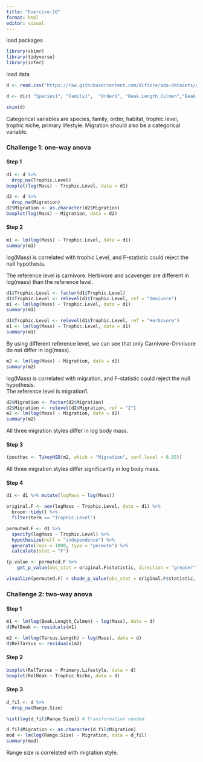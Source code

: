 ```yaml
---
title: "Exercise-10"
format: html
editor: visual
---
```


load packages

```r
library(skimr)
library(tidyverse)
library(infer)
```

load data

```r
d <- read.csv("https://raw.githubusercontent.com/difiore/ada-datasets/refs/heads/main/AVONETdataset1.csv")

d <- d[c( "Species1", "Family1",  "Order1", "Beak.Length_Culmen","Beak.Width",  "Beak.Depth", "Tarsus.Length", "Wing.Length","Tail.Length", "Mass", "Habitat", "Migration", "Trophic.Level", "Trophic.Niche",  "Primary.Lifestyle", "Min.Latitude", "Max.Latitude",  "Centroid.Latitude", "Centroid.Longitude", "Range.Size")]

skim(d)
```

Categorical variables are species, family, order, habitat, trophic level, trophic niche, primary lifestyle. Migration should also be a categorical variable.

### Challenge 1: one-way anova

#### Step 1

```r
d1 <- d %>%
  drop_na(Trophic.Level)
boxplot(log(Mass) ~ Trophic.Level, data = d1)

d2 <- d %>%
  drop_na(Migration)
d2$Migration <- as.character(d2$Migration)
boxplot(log(Mass) ~ Migration, data = d2)
```

#### Step 2

```r
m1 <- lm(log(Mass) ~ Trophic.Level, data = d1)
summary(m1)
```

log(Mass) is correlated with trophic Level, and F-statistic could reject the null hypothesis. <br>

The reference level is carnivore. Herbivore and scavenger are different in log(mass) than the reference level.

```r
d1$Trophic.Level <- factor(d1$Trophic.Level)
d1$Trophic.Level <- relevel(d1$Trophic.Level, ref = "Omnivore")
m1 <- lm(log(Mass) ~ Trophic.Level, data = d1)
summary(m1)

d1$Trophic.Level <- relevel(d1$Trophic.Level, ref = "Herbivore")
m1 <- lm(log(Mass) ~ Trophic.Level, data = d1)
summary(m1)
```

By using different reference level, we can see that only Carnivore-Omnivore do not differ in log(mass).

```r
m2 <- lm(log(Mass) ~ Migration, data = d2)
summary(m2)
```

log(Mass) is correlated with migration, and F-statistic could reject the null hypothesis. <br> The reference level is migration1.

```r
d2$Migration <- factor(d2$Migration)
d2$Migration <- relevel(d2$Migration, ref = "2")
m2 <- lm(log(Mass) ~ Migration, data = d2)
summary(m2)
```

All three migration styles differ in log body mass.

#### Step 3

```r
(posthoc <- TukeyHSD(m2, which = "Migration", conf.level = 0.95))
```

All three migration styles differ significantly in log body mass.

#### Step 4

```r
d1 <- d1 %>% mutate(logMass = log(Mass))

original.F <- aov(logMass ~ Trophic.Level, data = d1) %>%
  broom::tidy() %>%
  filter(term == "Trophic.Level")

permuted.F <- d1 %>%
  specify(logMass ~ Trophic.Level) %>%
  hypothesize(null = "independence") %>%
  generate(reps = 1000, type = "permute") %>%
  calculate(stat = "F")

(p.value <- permuted.F %>%
    get_p_value(obs_stat = original.F$statistic, direction = "greater"))

visualize(permuted.F) + shade_p_value(obs_stat = original.F$statistic, direction = "greater")
```

### Challenge 2: two-way anova

#### Step 1

```r
m1 <- lm(log(Beak.Length_Culmen) ~ log(Mass), data = d)
d$RelBeak <- residuals(m1)

m2 <- lm(log(Tarsus.Length) ~ log(Mass), data = d)
d$RelTarsus <- residuals(m2)
```

#### Step 2

```r
boxplot(RelTarsus ~ Primary.Lifestyle, data = d)
boxplot(RelBeak ~ Trophic.Niche, data = d)
```

#### Step 3

```r
d_fil <- d %>%
  drop_na(Range.Size)

hist(log(d_fil$Range.Size)) # Transformation needed

d_fil$Migration <- as.character(d_fil$Migration)
mod <- lm(log(Range.Size) ~ Migration, data = d_fil)
summary(mod)
```

Range size is correlated with migration style.
